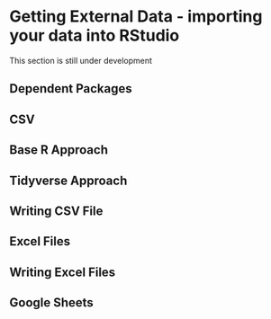 # Getting External Data - importing your data into RStudio {#sec-data_import}

:::{.callout-caution appearance=minimal}
This section is still under development
:::

## Dependent Packages
## CSV 
## Base R Approach
## Tidyverse Approach
## Writing CSV File
## Excel Files
## Writing Excel Files 
## Google Sheets
